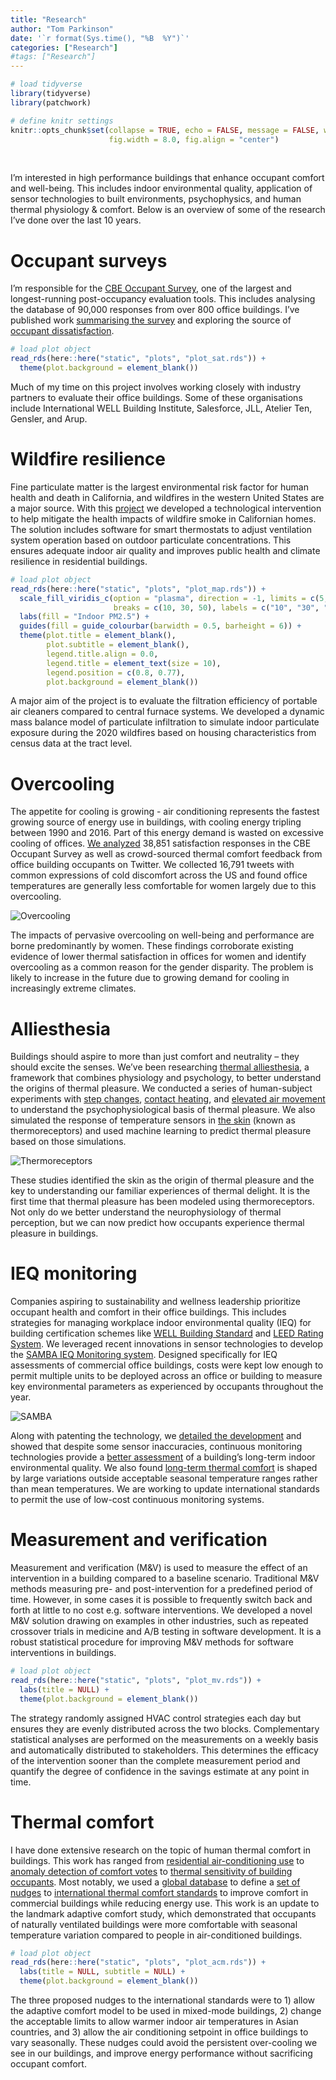 ```yaml
---
title: "Research"
author: "Tom Parkinson"
date: '`r format(Sys.time(), "%B  %Y")`'
categories: ["Research"]
#tags: ["Research"]
---
```


```r

# load tidyverse
library(tidyverse)
library(patchwork)

# define knitr settings
knitr::opts_chunk$set(collapse = TRUE, echo = FALSE, message = FALSE, warning = FALSE, 
                      fig.width = 8.0, fig.align = "center")

```

 <br />

I'm interested in high performance buildings that enhance occupant comfort and well-being. This includes indoor environmental quality, application of sensor technologies to built environments, psychophysics, and human thermal physiology & comfort. Below is an overview of some of the research I've done over the last 10 years.

# Occupant surveys

I'm responsible for the [CBE Occupant Survey](https://cbe.berkeley.edu/resources/occupant-survey/){target="_blank"}, one of the largest and longest-running post-occupancy evaluation tools. This includes analysing the database of 90,000 responses from over 800 office buildings. I've published work [summarising the survey](https://doi.org/10.5334/bc.76){target="_blank"} and exploring the source of [occupant dissatisfaction](https://doi.org/10.1016/j.buildenv.2021.108270){target="_blank"}.

```r

# load plot object
read_rds(here::here("static", "plots", "plot_sat.rds")) +
  theme(plot.background = element_blank())

```

Much of my time on this project involves working closely with industry partners to evaluate their office buildings. Some of these organisations include International WELL Building Institute, Salesforce, JLL, Atelier Ten, Gensler, and Arup.

# Wildfire resilience

Fine particulate matter is the largest environmental risk factor for human health and death in California, and wildfires in the western United States are a major source. With this [project](https://citris-uc.org/13-cross-campus-projects-selected-for-2021-seed-awards/){target="_blank"} we developed a technological intervention to help mitigate the health impacts of wildfire smoke in Californian homes. The solution includes software for smart thermostats to adjust ventilation system operation based on outdoor particulate concentrations. This ensures adequate indoor air quality and improves public health and climate resilience in residential buildings.

```r

# load plot object
read_rds(here::here("static", "plots", "plot_map.rds")) +
  scale_fill_viridis_c(option = "plasma", direction = -1, limits = c(5, 55), 
                       breaks = c(10, 30, 50), labels = c("10", "30", "50\nµg/m3")) +
  labs(fill = "Indoor PM2.5") +
  guides(fill = guide_colourbar(barwidth = 0.5, barheight = 6)) +
  theme(plot.title = element_blank(), 
        plot.subtitle = element_blank(), 
        legend.title.align = 0.0,
        legend.title = element_text(size = 10),
        legend.position = c(0.8, 0.77),
        plot.background = element_blank())

```

A major aim of the project is to evaluate the filtration efficiency of portable air cleaners compared to central furnace systems. We developed a dynamic mass balance model of particulate infiltration to simulate indoor particulate exposure during the 2020 wildfires based on housing characteristics from census data at the tract level.

# Overcooling

The appetite for cooling is growing - air conditioning represents the fastest growing source of energy use in buildings, with cooling energy tripling between 1990 and 2016. Part of this energy demand is wasted on excessive cooling of offices. [We analyzed](https://rdcu.be/cCQlN){target="_blank"} 38,851 satisfaction responses in the CBE Occupant Survey as well as crowd-sourced thermal comfort feedback from office building occupants on Twitter. We collected 16,791 tweets with common expressions of cold discomfort across the US and found office temperatures are generally less comfortable for women largely due to this overcooling.

![Overcooling](/images/alluvial.png)\

The impacts of pervasive overcooling on well-being and performance are borne predominantly by women. These findings corroborate existing evidence of lower thermal satisfaction in offices for women and identify overcooling as a common reason for the gender disparity. The problem is likely to increase in the future due to growing demand for cooling in increasingly extreme climates. 

# Alliesthesia

Buildings should aspire to more than just comfort and neutrality – they should excite the senses. We’ve been researching [thermal alliesthesia](https://doi.org/10.1080/09613218.2015.989662){target="_blank"}, a framework that combines physiology and psychology, to better understand the origins of thermal pleasure. We conducted a series of human-subject experiments with [step changes](https://doi.org/10.1080/09613218.2015.1059653){target="_blank"}, [contact heating](https://doi.org/10.1080/09613218.2015.1082334){target="_blank"}, and [elevated air movement](https://doi.org/10.1080/09613218.2016.1140932){target="_blank"} to understand the psychophysiological basis of thermal pleasure. We also simulated the response of temperature sensors in [the skin](https://doi.org/10.1111/ina.12859){target="_blank"} (known as thermoreceptors) and used machine learning to predict thermal pleasure based on those simulations.

![Thermoreceptors](/images/alliesthesia.png)\

These studies identified the skin as the origin of thermal pleasure and the key to understanding our familiar experiences of thermal delight. It is the first time that thermal pleasure has been modeled using thermoreceptors. Not only do we better understand the neurophysiology of thermal perception, but we can now predict how occupants experience thermal pleasure in buildings.

# IEQ monitoring

Companies aspiring to sustainability and wellness leadership prioritize occupant health and comfort in their office buildings. This includes strategies for managing workplace indoor environmental quality (IEQ) for building certification schemes like [WELL Building Standard](https://www.wellcertified.com){target="_blank"} and [LEED Rating System](https://www.usgbc.org/leed){target="_blank"}. We leveraged recent innovations in sensor technologies to develop the [SAMBA IEQ Monitoring system](https://www.sydney.edu.au/news-opinion/news/2016/06/21/pioneering-technology-rolls-out-to-track-the-australian-indoor-c.html){target="_blank"}. Designed specifically for IEQ assessments of commercial office buildings, costs were kept low enough to permit multiple units to be deployed across an office or building to measure key environmental parameters as experienced by occupants throughout the year.

![SAMBA](/images/samba.png)\

Along with patenting the technology, we [detailed the development](https://doi.org/10.1016/j.buildenv.2018.12.010){target="_blank"} and showed that despite some sensor inaccuracies, continuous monitoring technologies provide a [better assessment](https://doi.org/10.1016/j.buildenv.2018.12.016){target="_blank"} of a building’s long-term indoor environmental quality. We also found [long-term thermal comfort](https://doi.org/10.1016/j.enbuild.2020.110270){target="_blank"} is shaped by large variations outside acceptable seasonal temperature ranges rather than mean temperatures. We are working to update international standards to permit the use of low-cost continuous monitoring systems.

# Measurement and verification 

Measurement and verification (M&V) is used to measure the effect of an intervention in a building compared to a baseline scenario. Traditional M&V methods measuring pre- and post-intervention for a predefined period of time. However, in some cases it is possible to frequently switch back and forth at little to no cost e.g. software interventions. We developed a novel M&V solution drawing on examples in other industries, such as repeated crossover trials in medicine and A/B testing in software development. It is a robust statistical procedure for improving M&V methods for software interventions in buildings.

```r

# load plot object
read_rds(here::here("static", "plots", "plot_mv.rds")) +
  labs(title = NULL) +
  theme(plot.background = element_blank())

```

The strategy randomly assigned HVAC control strategies each day but ensures they are evenly distributed across the two blocks. Complementary statistical analyses are performed on the measurements on a weekly basis and automatically distributed to stakeholders. This determines the efficacy of the intervention sooner than the complete measurement period and quantify the degree of confidence in the savings estimate at any point in time.

# Thermal comfort

I have done extensive research on the topic of human thermal comfort in buildings. This work has ranged from [residential air-conditioning use](https://doi.org/10.1016/j.enbuild.2017.02.061){target="_blank"} to [anomaly detection of comfort votes](){target="_blank"} to [thermal sensitivity of building occupants](){target="_blank"}. Most notably, we used a [global database](https://doi.org/10.1016/j.buildenv.2018.06.022){target="_blank"} to define a [set of nudges](https://doi.org/10.1016/j.enbuild.2019.109559){target="_blank"} to [international thermal comfort standards](https://www.ashrae.org/technical-resources/bookstore/standard-55-thermal-environmental-conditions-for-human-occupancy){target="_blank"} to improve comfort in commercial buildings while reducing energy use. This work is an update to the landmark adaptive comfort study, which demonstrated that occupants of naturally ventilated buildings were more comfortable with seasonal temperature variation compared to people in air-conditioned buildings.

```r

# load plot object
read_rds(here::here("static", "plots", "plot_acm.rds")) +
  labs(title = NULL, subtitle = NULL) +
  theme(plot.background = element_blank())

```

The three proposed nudges to the international standards were to 1) allow the adaptive comfort model to be used in mixed-mode buildings, 2) change the acceptable limits to allow warmer indoor air temperatures in Asian countries, and 3) allow the air conditioning setpoint in office buildings to vary seasonally. These nudges could avoid the persistent over-cooling we see in our buildings, and improve energy performance without sacrificing occupant comfort.
